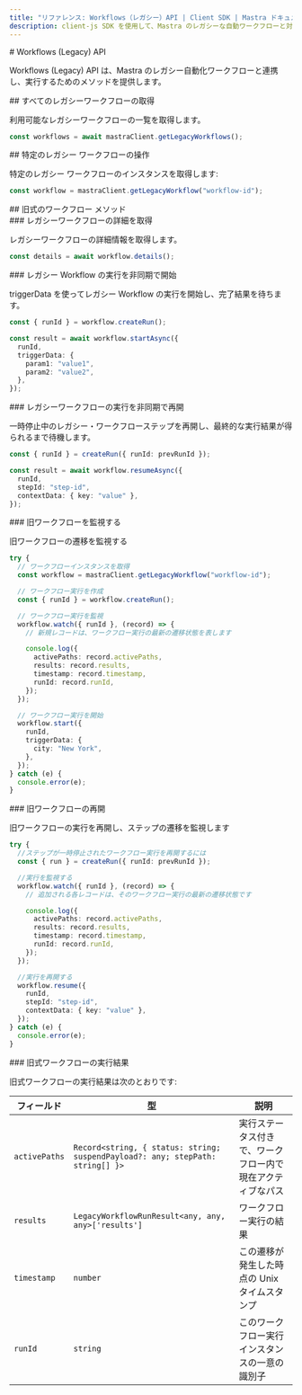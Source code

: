 ```yaml
---
title: "リファレンス: Workflows（レガシー）API | Client SDK | Mastra ドキュメント"
description: client-js SDK を使用して、Mastra のレガシーな自動ワークフローと対話・実行する方法を学びます。
---
```


<div id="workflows-legacy-api">
  # Workflows (Legacy) API
</div>

Workflows (Legacy) API は、Mastra のレガシー自動化ワークフローと連携し、実行するためのメソッドを提供します。

<div id="getting-all-legacy-workflows">
  ## すべてのレガシーワークフローの取得
</div>

利用可能なレガシーワークフローの一覧を取得します。

```typescript
const workflows = await mastraClient.getLegacyWorkflows();
```


<div id="working-with-a-specific-legacy-workflow">
  ## 特定のレガシー ワークフローの操作
</div>

特定のレガシー ワークフローのインスタンスを取得します:

```typescript
const workflow = mastraClient.getLegacyWorkflow("workflow-id");
```


<div id="legacy-workflow-methods">
  ## 旧式のワークフロー メソッド
</div>

<div id="get-legacy-workflow-details">
  ### レガシーワークフローの詳細を取得
</div>

レガシーワークフローの詳細情報を取得します。

```typescript
const details = await workflow.details();
```


<div id="start-legacy-workflow-run-asynchronously">
  ### レガシー Workflow の実行を非同期で開始
</div>

triggerData を使ってレガシー Workflow の実行を開始し、完了結果を待ちます。

```typescript
const { runId } = workflow.createRun();

const result = await workflow.startAsync({
  runId,
  triggerData: {
    param1: "value1",
    param2: "value2",
  },
});
```


<div id="resume-legacy-workflow-run-asynchronously">
  ### レガシーワークフローの実行を非同期で再開
</div>

一時停止中のレガシー・ワークフローステップを再開し、最終的な実行結果が得られるまで待機します。

```typescript
const { runId } = createRun({ runId: prevRunId });

const result = await workflow.resumeAsync({
  runId,
  stepId: "step-id",
  contextData: { key: "value" },
});
```


<div id="watch-legacy-workflow">
  ### 旧ワークフローを監視する
</div>

旧ワークフローの遷移を監視する

```typescript
try {
  // ワークフローインスタンスを取得
  const workflow = mastraClient.getLegacyWorkflow("workflow-id");

  // ワークフロー実行を作成
  const { runId } = workflow.createRun();

  // ワークフロー実行を監視
  workflow.watch({ runId }, (record) => {
    // 新規レコードは、ワークフロー実行の最新の遷移状態を表します

    console.log({
      activePaths: record.activePaths,
      results: record.results,
      timestamp: record.timestamp,
      runId: record.runId,
    });
  });

  // ワークフロー実行を開始
  workflow.start({
    runId,
    triggerData: {
      city: "New York",
    },
  });
} catch (e) {
  console.error(e);
}
```


<div id="resume-legacy-workflow">
  ### 旧ワークフローの再開
</div>

旧ワークフローの実行を再開し、ステップの遷移を監視します

```typescript
try {
  //ステップが一時停止されたワークフロー実行を再開するには
  const { run } = createRun({ runId: prevRunId });

  //実行を監視する
  workflow.watch({ runId }, (record) => {
    // 追加される各レコードは、そのワークフロー実行の最新の遷移状態です

    console.log({
      activePaths: record.activePaths,
      results: record.results,
      timestamp: record.timestamp,
      runId: record.runId,
    });
  });

  //実行を再開する
  workflow.resume({
    runId,
    stepId: "step-id",
    contextData: { key: "value" },
  });
} catch (e) {
  console.error(e);
}
```


<div id="legacy-workflow-run-result">
  ### 旧式ワークフローの実行結果
</div>

旧式ワークフローの実行結果は次のとおりです:

| フィールド     | 型                                                                                | 説明                                                        |
| -------------- | --------------------------------------------------------------------------------- | ----------------------------------------------------------- |
| `activePaths`  | `Record<string, { status: string; suspendPayload?: any; stepPath: string[] }>`    | 実行ステータス付きで、ワークフロー内で現在アクティブなパス |
| `results`      | `LegacyWorkflowRunResult<any, any, any>['results']`                               | ワークフロー実行の結果                                      |
| `timestamp`    | `number`                                                                          | この遷移が発生した時点の Unix タイムスタンプ                |
| `runId`        | `string`                                                                          | このワークフロー実行インスタンスの一意の識別子              |